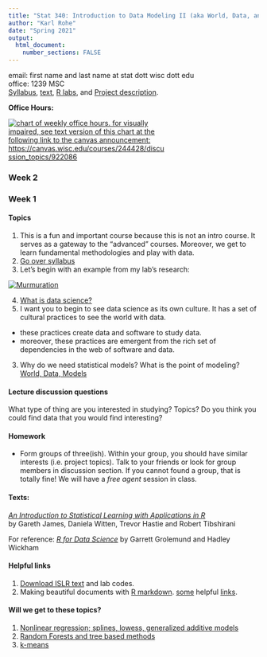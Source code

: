 ```yaml
---
title: "Stat 340: Introduction to Data Modeling II (aka World, Data, and Models)"
author: "Karl Rohe"
date: "Spring 2021"
output: 
  html_document:
    number_sections: FALSE
---
```


email: first name and last name at stat dott wisc dott edu  
office: 1239 MSC  
[Syllabus](syllabus.pdf), [text](text/worldDataModels.html),   [R labs](labs.R), and [Project description](projectDescription.html).

**Office Hours:**
<div style="max-width:314px;">
[ ![chart of weekly office hours. for visually impaired, see text version of this chart at the following link to the canvas announcement: https://canvas.wisc.edu/courses/244428/discussion_topics/922086 ](./340_hours.png) ](./340_hours.png)
</div>

### Week 2  


### Week 1  
#### Topics 
1) This is a fun and important course because this is not an intro course.  It serves as a gateway to the "advanced" courses.  Moreover, we get to learn fundamental methodologies and play with data. 
2) [Go over syllabus](syllabus.pdf)
3) Let's begin with an example from my lab's research:

[![Murmuration](text/murmuration-Lecture/assets/thumbnail.jpeg)](text/murmuration-Lecture/index.html)

4) [What is data science?](http://pages.stat.wisc.edu/~karlrohe/dsthemes/)
5) I want you to begin to see data science as its own culture. It has a set of cultural practices to see the world with data.   
  - these practices create data and software to study data. 
  - moreover, these practices are emergent from the rich set of dependencies in the web of software and data.
3) Why do we need statistical models?  What is the point of modeling? [World, Data, Models](text/worldDataModels.html)


#### Lecture discussion questions
What type of thing are you interested in studying?  Topics? Do you think you could find data that you would find interesting?


#### Homework 


-  Form groups of three(ish). Within your group, you should have similar interests (i.e. project topics). Talk to your friends or look for group members in discussion section. If you cannot found a group, that is totally fine! We will have a *free agent* session in class.


#### Texts: 
[*An Introduction to Statistical Learning with Applications in R*](http://www-bcf.usc.edu/~gareth/ISL/)  
by Gareth James, Daniela Witten, Trevor Hastie and Robert Tibshirani  

For reference:  [*R for Data Science*](http://r4ds.had.co.nz) by Garrett Grolemund and Hadley Wickham


#### Helpful links
1) [Download ISLR text](http://www-bcf.usc.edu/~gareth/ISL/) and lab codes.   
4) Making beautiful documents with [R markdown](http://rmarkdown.rstudio.com).  [some](../ht/rmarkdown-cheatsheet.pdf) helpful [links](../ht/rmarkdown-reference.pdf).

#### Will we get to these topics?  
1) [Nonlinear regression; splines, lowess, generalized additive models](../ht/07-nonlinear.pdf)  
2) [Random Forests and tree based methods](../ht/08-trees.pdf)  
3) [k-means](../ht/10-unsupervised.pdf)  
